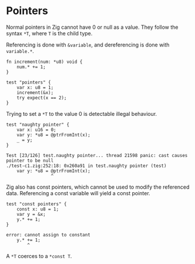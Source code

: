 

# Pointers

Normal pointers in Zig cannot have 0 or null as a value. They follow the syntax
`*T`, where `T` is the child type.

Referencing is done with `&variable`, and dereferencing is done with
`variable.*`.

```zig
fn increment(num: *u8) void {
    num.* += 1;
}

test "pointers" {
    var x: u8 = 1;
    increment(&x);
    try expect(x == 2);
}
```

Trying to set a `*T` to the value 0 is detectable illegal behaviour.

<!--fail_test-->

```zig
test "naughty pointer" {
    var x: u16 = 0;
    var y: *u8 = @ptrFromInt(x);
    _ = y;
}
```

```
Test [23/126] test.naughty pointer... thread 21598 panic: cast causes pointer to be null
./test-c1.zig:252:18: 0x260a91 in test.naughty pointer (test)
    var y: *u8 = @ptrFromInt(x);
                 ^
```

Zig also has const pointers, which cannot be used to modify the referenced data.
Referencing a const variable will yield a const pointer.

<!--fail_test-->

```zig
test "const pointers" {
    const x: u8 = 1;
    var y = &x;
    y.* += 1;
}
```

```
error: cannot assign to constant
    y.* += 1;
        ^
```

A `*T` coerces to a `*const T`.
